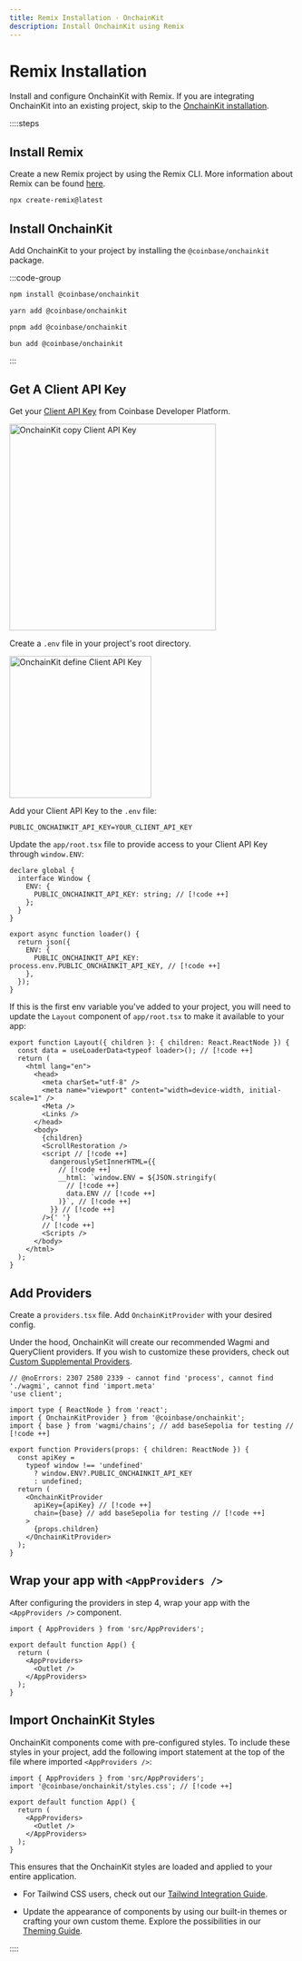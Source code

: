 ```yaml
---
title: Remix Installation · OnchainKit
description: Install OnchainKit using Remix
---
```



# Remix Installation

Install and configure OnchainKit with Remix.
If you are integrating OnchainKit into an existing project,
skip to the [OnchainKit installation](#install-onchainkit).

::::steps

## Install Remix

Create a new Remix project by using the Remix CLI.
More information about Remix can be found [here](https://remix.run/docs/en/main/start/quickstart).

```bash [Terminal]
npx create-remix@latest
```

## Install OnchainKit

Add OnchainKit to your project by installing the `@coinbase/onchainkit` package.

:::code-group

```bash [npm]
npm install @coinbase/onchainkit
```

```bash [yarn]
yarn add @coinbase/onchainkit
```

```bash [pnpm]
pnpm add @coinbase/onchainkit
```

```bash [bun]
bun add @coinbase/onchainkit
```

:::

## Get A Client API Key

Get your [Client API Key](https://portal.cdp.coinbase.com/projects/api-keys/client-key) from Coinbase Developer Platform.

<img
  alt="OnchainKit copy Client API Key"
  src="https://onchainkit.xyz/assets/copy-api-key-guide.png"
  height="364"
/>

Create a `.env` file in your project's root directory.

<img
  alt="OnchainKit define Client API Key"
  src="https://onchainkit.xyz/assets/getting-started-create-env-file.png"
  width="250"
  loading="lazy"
/>

Add your Client API Key to the `.env` file:

```dotenv [.env]
PUBLIC_ONCHAINKIT_API_KEY=YOUR_CLIENT_API_KEY
```

Update the `app/root.tsx` file to provide access to your Client API Key
through `window.ENV`:

```tsx [app/root.tsx]
declare global {
  interface Window {
    ENV: {
      PUBLIC_ONCHAINKIT_API_KEY: string; // [!code ++]
    };
  }
}

export async function loader() {
  return json({
    ENV: {
      PUBLIC_ONCHAINKIT_API_KEY: process.env.PUBLIC_ONCHAINKIT_API_KEY, // [!code ++]
    },
  });
}
```

If this is the first env variable you've added to your project, you will need to
update the `Layout` component of `app/root.tsx` to make it available to your app:

```tsx [app/root.tsx]
export function Layout({ children }: { children: React.ReactNode }) {
  const data = useLoaderData<typeof loader>(); // [!code ++]
  return (
    <html lang="en">
      <head>
        <meta charSet="utf-8" />
        <meta name="viewport" content="width=device-width, initial-scale=1" />
        <Meta />
        <Links />
      </head>
      <body>
        {children}
        <ScrollRestoration />
        <script // [!code ++]
          dangerouslySetInnerHTML={{
            // [!code ++]
            __html: `window.ENV = ${JSON.stringify(
              // [!code ++]
              data.ENV // [!code ++]
            )}`, // [!code ++]
          }} // [!code ++]
        />{' '}
        // [!code ++]
        <Scripts />
      </body>
    </html>
  );
}
```

## Add Providers

Create a `providers.tsx` file. Add `OnchainKitProvider` with your desired config.

Under the hood, OnchainKit will create our recommended Wagmi and QueryClient
providers. If you wish to customize these providers, check out [Custom
Supplemental Providers](/builderkits/onchainkit/config/supplemental-providers).

```tsx twoslash [providers.tsx]
// @noErrors: 2307 2580 2339 - cannot find 'process', cannot find './wagmi', cannot find 'import.meta'
'use client';

import type { ReactNode } from 'react';
import { OnchainKitProvider } from '@coinbase/onchainkit';
import { base } from 'wagmi/chains'; // add baseSepolia for testing // [!code ++]

export function Providers(props: { children: ReactNode }) {
  const apiKey =
    typeof window !== 'undefined'
      ? window.ENV?.PUBLIC_ONCHAINKIT_API_KEY
      : undefined;
  return (
    <OnchainKitProvider
      apiKey={apiKey} // [!code ++]
      chain={base} // add baseSepolia for testing // [!code ++]
    >
      {props.children}
    </OnchainKitProvider>
  );
}
```

## Wrap your app with `<AppProviders />`

After configuring the providers in step 4, wrap your app with
the `<AppProviders />` component.

```tsx [app.tsx]
import { AppProviders } from 'src/AppProviders';

export default function App() {
  return (
    <AppProviders>
      <Outlet />
    </AppProviders>
  );
}
```

## Import OnchainKit Styles

OnchainKit components come with pre-configured styles.
To include these styles in your project, add the following import
statement at the top of the file where imported `<AppProviders />`:

```tsx [app.tsx]
import { AppProviders } from 'src/AppProviders';
import '@coinbase/onchainkit/styles.css'; // [!code ++]

export default function App() {
  return (
    <AppProviders>
      <Outlet />
    </AppProviders>
  );
}
```

This ensures that the OnchainKit styles are loaded and applied to your entire application.

- For Tailwind CSS users, check out our [Tailwind Integration Guide](/builderkits/onchainkit/guides/tailwind).

- Update the appearance of components by using our built-in themes or crafting your own custom theme.
  Explore the possibilities in our [Theming Guide](/builderkits/onchainkit/guides/themes).

::::

<StartBuilding />

